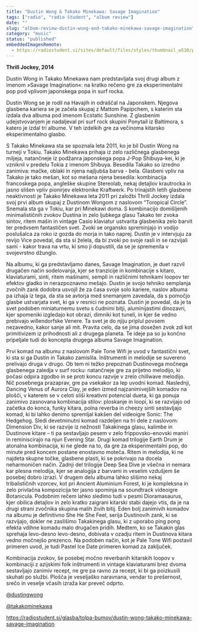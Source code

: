 ```yaml
---
title: "Dustin Wong & Takako Minekawa: Savage Imagination"
tags: ["radio", "radio študent", "album review"]
date: ""
slug: "album-review-dustin-wong-and-takako-minekawa-savage-imagination"
category: "music"
status: "published"
embeddedImagesRemote:
  - https://radiostudent.si/sites/default/files/styles/thumbnail_w530/public/slike/2014-10-28-tolpa-bumov-dustin-wong-takako-minekawa-savage-imagination-33390.jpg
---
```



**Thrill Jockey, 2014**

Dustin Wong in Takako Minekawa nam predstavljata svoj drugi album z imenom »Savage Imagination«: na kratko rečeno gre za eksperimentalni pop pod vplivom japonskega popa in surf rocka.

Dustin Wong se je rodil na Havajih in odraščal na Japonskem. Njegova glasbena kariera se je začela skupaj z Mattom Papipchem, s katerim sta izdala dva albuma pod imenom Ecstatic Sunshine. Z glasbenim udejstvovanjem je nadaljeval pri surf rock skupini Ponytail iz Baltimora, s katero je izdal tri albume. V teh izdelkih gre za večinoma kitarsko eksperimentalno glasbo.

S Takako Minekawa sta se spoznala leta 2011, ko je bil Dustin Wong na turneji v Tokiu. Takako Minekawa prihaja iz zelo različnega glasbenega miljeja, natančneje iz podžanra japonskega popa J-Pop Shibuya-kei, ki je vzniknil v predelu Tokia z imenom Shibuya. Besedila Takako so izredno zanimiva: mačke, oblaki in njena najljubša barva - bela. Glasbeni vpliv na Takako je tako mešan, kot so mešana njena besedila: kombinacija francoskega popa, angleške skupine Stereolab, nekaj detajlov krautrocka in jasno slišen vpliv pionirjev elektronike Kraftwerk. Po trinajstih letih glasbene neaktivnosti je Takako Minekawa leta 2011 pri založbi Thrill Jockey izdala svoj prvi album skupaj z Dustinom Wongom z naslovom “Toropical Circle”. Snemala sta ga v Tokiu, kar pri Minekawi doma. S kombinacijo domišljenih minimalističnih zvokov Dustina in zelo ljubkega glasu Takako ter zvoka sintov, ritem mašin in vintage Casio klaviatur ustvarita glasbenika zelo barvit ter predvsem fantastičen svet. Zvoki se organsko spreminjajo in vodijo poslušalca za roko iz gozda do morja in tako naprej. Dustin je v intervjuju za revijo Vice povedal, da sta si želela, da bi zvoki po svoje rasli in se razvijali sami - kakor trava na vrtu, ki smo ji dopustili, da se je spremenila v svojevrstno džunglo.

Na albumu, ki ga predstavljamo danes, Savage Imagination, je duet razvil drugačen način sodelovanja, kjer se tranzicije in kombinacije s kitaro, klaviaturami, sinti, ritem mašinami, sempli in različnimi tehnikami loopov ter efektov gladko in nerazpoznavno mešajo. Dustin je svojo tehniko semplanja zvočnih zank dodobra usvojil že za časa svoje solo kariere, naslov albuma pa izhaja iz tega, da sta se avtorja med snemanjem zavedala, da s pomočjo glasbe ustvarjata svet, ki ga v resnici ne poznata. Dustin je povedal, da je ta svet podoben miniaturnemu svetu s čudnimi bitji, aluminijastimi dinozavri, kjer spomeniki izgledajo kot obrazi, dimniki kot tuneli, in kjer še vedno prebivajo willendorfske Venere. Ta svet je do njiju priplul povsem nezavedno, kakor sanje ali mit. Pravita celo, da se jima dosežen zvok zdi kot primitivizem iz prihodnosti ali z drugega planeta. Te ideje pa so ju končno pripeljale tudi do koncepta drugega albuma Savage Imagination.

Prvi komad na albumu z naslovom Pale Tone Wifi je uvod v fantastični svet, ki sta si ga Dustin in Takako zamislila. Inštrumenti in melodije se suvereno prelivajo druga v drugo. Ob tem ni težko prepoznati Dustinovega močnega glasbenega zaledja v surf rocku: natančneje gre za prijetno melodijo, ki počasi odpira zgodbo in se proti koncu razvije v zrelo chillwave melodijo. Nič posebnega prazaprav, gre pa vsekakor za lep uvodni komad. Naslednji, Dancing Venus of Aurora Clay, je eden izmed najzanimivejših komadov na plošči, v katerem se v celoti sliši kreativni potencial dueta, ki ga ponuja zanimivo zasnovana kombinacija stilov: ploskanje in loopi, ki se razvijajo od začetka do konca, funky kitara, polna reverba in cheezy sinti sestavljajo komad, ki bi lahko denimo spremljal kakšen del videoigre Sonic: The Hedgehog. Sledi devetminutni komad razdeljen na tri dele z naslovom: Dimension Div, ki se razvije iz nežnosti Takakinega glasu, kalimbe in Dustinove kitare – ti pa sestavljajo pesem v zelo frippovsko-enovski maniri in reminiscirajo na njun Evening Star. Drugi komad trilogije Earth Drum je atonalna kombinacija, ki ne glede na to, da gre za eksperimentalni pop, do minute pred koncem postane enostavno moteča. Ritem in melodija, ki ne najdeta skupne točke, glasbene plasti, ki se pokrivajo na docela neharmoničen način. Zadnji del trilogije Deep Sea Dive je všečna in nemara kar plesna melodija, kjer se analogija z barvami in veselim vzdušjem še posebej dobro izrazi. V drugem delu albuma lahko slišimo nekaj tribalističnih vzorcev, kot pri Ancient Aluminium Forest, ki je kompleksna in zelo privlačna kompozicija ter jasno spominja na soundtrack videoigre Botanicula. Podobnim rečem lahko sledimo tudi v pesmi Dioramasaurus, kjer obilica detajlov in zelo kratko zaigrani kitarski stabi dajejo vtis, da je na drugi strani zvočnika skupina malih živih bitij. Eden bolj zanimivih komadov na albumu je definitivno She He She Feel, serija Dustinovih zank, ki se razvijajo, dokler ne zaslišimo Takakinega glasu, ki z uporabo ping pong efekta vdihne komadu malo drugačen pridih. Medtem, ko se Takakin glas sprehaja levo-desno levo-desno, dobivata v ozadju ritem in Dustinova kitara vedno močnejšo prezenco. Na podoben način, kot je Pale Tone Wifi postavil primeren uvod, je tudi Pastel Ice Date primeren komad za zaključek.

Kombinacija zvokov, še posebej močno reverbanih kitarskih loopov v kombinaciji z azijskimi folk inštrumenti in vintage klaviaturami brez dvoma sestavljajo zanimiv recept, ne gre pa ravno za recept, ki bi ga poizkusili skuhati po službi. Plošča je veseljaško naravnana, vendar to prešernost, srečo in veselje včasih izraža kar preveč odprto.

[@dustingwong](https://twitter.com/dustinwong)

[@takakominekawa](https://twitter.com/tm_meandcat)

<https://radiostudent.si/glasba/tolpa-bumov/dustin-wong-takako-minekawa-savage-imagination>

<div
  style={{
    gridArea: "1/1",
    position: "relative",
    placeItems: "center",
    display: "grid",
  }}
>
  <GatsbyImage
    style={{ marginTop: "2em" }}
    imgStyle={{ border: "3px dotted tomato" }}
    alt=""
    image={getImage(props.remoteImages[0])}
  />
</div>
